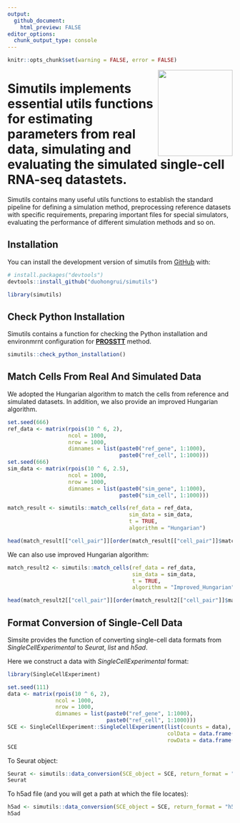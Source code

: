 ```yaml
---
output:
  github_document:
    html_preview: FALSE
editor_options: 
  chunk_output_type: console
---
```


```r
knitr::opts_chunk$set(warning = FALSE, error = FALSE)
```

<img src="man/figures/simutils_logo.png" align="right" width = "167px" height="193px"/>

# Simutils implements essential utils functions for estimating parameters from real data, simulating and evaluating the simulated single-cell RNA-seq datastets.

Simutils contains many useful utils functions to establish the standard pipeline for defining a simulation method, preprocessing reference datasets with specific requirements, preparing important files for special simulators, evaluating the performance of different simulation methods and so on.

## Installation

You can install the development version of simutils from [GitHub](https://github.com/) with:

```r
# install.packages("devtools")
devtools::install_github("duohongrui/simutils")
```

```r
library(simutils)
```

## Check Python Installation

Simutils contains a function for checking the Python installation and environmrnt configuration for [**PROSSTT**](https://github.com/duohongrui/simmethods/blob/master/R/28-PROSSTT.R) method.

```r
simutils::check_python_installation()
```

## Match Cells From Real And Simulated Data

We adopted the Hungarian algorithm to match the cells from reference and simulated datasets. In addition, we also provide an improved Hungarian algorithm.

```r
set.seed(666)
ref_data <- matrix(rpois(10 ^ 6, 2),
                   ncol = 1000,
                   nrow = 1000,
                   dimnames = list(paste0("ref_gene", 1:1000),
                                   paste0("ref_cell", 1:1000)))
set.seed(666)
sim_data <- matrix(rpois(10 ^ 6, 2.5),
                   ncol = 1000,
                   nrow = 1000,
                   dimnames = list(paste0("sim_gene", 1:1000),
                                   paste0("sim_cell", 1:1000)))
```

```r
match_result <- simutils::match_cells(ref_data = ref_data,
                                      sim_data = sim_data,
                                      t = TRUE,
                                      algorithm = "Hungarian")
```

```r
head(match_result[["cell_pair"]][order(match_result[["cell_pair"]]$match_value, decreasing = TRUE), ])
```

We can also use improved Hungarian algorithm:

```r
match_result2 <- simutils::match_cells(ref_data = ref_data,
                                       sim_data = sim_data,
                                       t = TRUE,
                                       algorithm = "Improved_Hungarian")
```

```r
head(match_result2[["cell_pair"]][order(match_result2[["cell_pair"]]$match_value, decreasing = TRUE), ])
```

## Format Conversion of Single-Cell Data

Simsite provides the function of converting single-cell data formats from _SingleCellExperimental_ to _Seurat_, _list_ and _h5ad_.

Here we construct a data with _SingleCellExperimental_ format:

```r
library(SingleCellExperiment)
```

```r
set.seed(111)
data <- matrix(rpois(10 ^ 6, 2),
               ncol = 1000,
               nrow = 1000,
               dimnames = list(paste0("ref_gene", 1:1000),
                               paste0("ref_cell", 1:1000)))
SCE <- SingleCellExperiment::SingleCellExperiment(list(counts = data),
                                                  colData = data.frame("cell_name" = colnames(data)),
                                                  rowData = data.frame("gene_name" = rownames(data)))
SCE
```

To Seurat object:

```r
Seurat <- simutils::data_conversion(SCE_object = SCE, return_format = "Seurat")
Seurat
```

To h5ad file (and you will get a path at which the file locates):

```r
h5ad <- simutils::data_conversion(SCE_object = SCE, return_format = "h5ad")
h5ad
```


